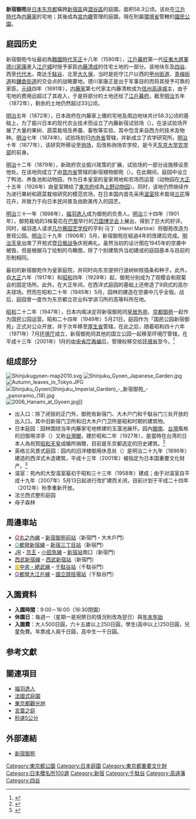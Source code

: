 {{Multiple issues|
{{Primarysources|time=2019-12-31T14:27:00+00:00}}
{{Refimprove|time=2019-12-31T14:27:00+00:00}}
}}
{{coor icon|35|41|7.05|N|139|42|35.85|E|10000}}
{{Infobox
| above = 新宿御苑
| image = [[File:Shinjuku_Gyoen_National_Garden_-_sakura_3.JPG|300px]]
| header10 = 庭园资料
| label11 = 地区
| data11 = {{JPN}}[[東京都|東京都]][[新宿區|新宿區]]，[[澀谷區|澀谷區]]
| label12 = 面积
| data12 = 58.3公顷
| label13 = 开园日
| data13 = 1906年（[[明治|明治]]三十九年）5月
| label14 = 管理者
| data14 = [[環境省|環境省]]新宿御苑管理事務所
| label15 = 地址
| data15 = {{JPN}}[[東京都|東京都]][[新宿區|新宿區]]内藤町11番地
| label16 = 邮政编码
| data16 = 〒160-0014
| label17 = 电话号码
| data17 = (+81) 03-3350-0151
| label18 = 主页
| data18 = [http://www.env.go.jp/garden/shinjukugyoen/ 官方网站]
}}
{{japanese|japanese=新宿御苑|kana=しんじゅくぎょえん|romaji=Shinjuku Gyoen}}
'''新宿御苑'''是[[日本|日本]][[东京都|东京都]]橫跨[[新宿區|新宿區]]與[[澀谷區|澀谷區]]的庭園，面积58.3公顷。该处在[[江戶時代|江戶時代]]為[[内藤氏_(三河系)|内藤家]]的宅地；其後成為[[宮内廳|宮内廳]]管理的庭園，現在則屬[[環境省|環境省]]管轄的[[國民公園|國民公園]]。

== 庭园历史 ==

新宿御苑今址最初為[[戰國時代|戰國時代]][[天正_(日本)|天正]]十八年（1590年），[[江戶幕府|江戶幕府]]第一代[[征夷大將軍|征夷大將軍]][[德川家康|德川家康]]進入[[江户城|江户城]]时授予家臣[[内藤清成|内藤清成]]的住宅土地的一部分。该地块东及[[四谷|四谷]]、西至[[代代木|代代木]]，南达[[千駄谷|千駄谷]]、北至[[大久保_(新宿區)|大久保]]，当时是扼守江户以西的[[甲州街道|甲州街道]]、[[青梅街道|青梅街道]]和[[鎌倉街道|鎌倉街道]]的交会点的战略要地。德川家康正是出于军事目的而将其授予可靠的家臣。[[元祿|元祿]]四年（1691年），[[内藤氏_(三河系)|内藤家]]第七代家主内藤清枚成为[[高遠城|信州高遠城]]主，由于宅地的费用远超过了其收入，于是将部分的土地还给了[[江戶幕府|江戶幕府]]。截至[[明治|明治]]五年（1872年），剩余的土地仍然超过33公顷。

[[明治|明治]]五年（1872年），日本政府在内藤家上缴的宅地及周边地块共计58.3公顷的基础上，为了振兴日本的现代农业技术而设立了内藤新宿试验场（{{lang|ja|内藤新宿試験場}}）。在该试验场开展了大量的果树、蔬菜栽培及养蚕、畜牧等实验，其中包含来自西方的技术及物种。[[明治|明治]]七年（1874年)，试验场划归[[内务省|内务省]]管辖，并新成立了农学研究所。[[明治|明治]]十年（1877年），该研究所移设至[[驹场|驹场]]，后改称驹场农学校，是今天[[东京大学|东京大学]][[农学部|农学部]]的前身。

[[明治|明治]]十二年（1879年），新政府农业振兴政策的扩展，试验场的一部分设施移设至他处。在该地则成立了由[[宫内省|宫内省]]管辖的新宿植物御苑（{{lang|ja|新宿植物御苑}}）。在此期间，庭园中设立了鸭池、养鱼池和动物园，作为日本皇室的皇家用地和农场而运营（动物园在[[大正|大正]]十五年（1926年）由皇室赐给了[[東京府|東京府]]成為[[上野动物园|上野动物园]]）。同时，该地仍然继续作为进行果树和蔬菜栽培研究的模范农场，在日本国内首先采用[[温室|温室]]技术栽培[[兰花|兰花]]等花卉，并致力于向日本民间普及由欧美传入的园艺。

[[明治|明治]]三十一年（1898年），[[福羽逸人|福羽逸人]]成为御苑的负责人。[[明治|明治]]三十四年（1901年），御苑栽培的3株菊花在[[巴黎|巴黎]]举行的[[万国博览会|万国博览会]]上展出，得到了巨大的好评。同时，福羽逸人请求[[凡尔赛园艺学校|凡尔赛园艺学校]]的亨利·马丁（Henri Martine）将御苑改造为景观公园。[[明治|明治]]三十九年（1906年）5月，新宿御苑在經過4年的改建后完成。[[明治天皇|明治天皇]]出席了开苑式暨[[日俄战争|日俄战争]]庆祝典礼。虽然当初的设计图在1945年的空袭中被毁，但是根据马丁绘制的鸟瞰图，除了个别建筑外当初建成的庭园基本与目前的形制相同。

最初的新宿御苑作为皇家庭院，并同时向东京提供行道树树枝插条和种子。此外，自[[大正|大正]]六年（1917年）和[[昭和|昭和]]四年（1929年）起，御苑分别成为了观樱会和观菊会的固定场所。此外，在大正年间，在西洋式庭园的基础上还修造了9洞式的高尔夫球场。然而在昭和二十年（1945年）5月，园林的建造在空袭中几乎全毁。战后，庭园曾一度作为东京都立农业科学讲习所的高等科所在地。

[[昭和|昭和]]二十二年（1947年），日本内阁决定将新宿御苑同[[皇居外苑|皇居外苑]]、[[京都御苑|京都御苑]]一起作为国民公园运营。昭和二十四年（1949年）5月21日，庭园作为「国民公园新宿御苑」正式对公众开放，并于次年移至[[厚生省|厚生省]]管辖。在此之后，随着昭和四十六年（1971年）7月[[环境厅|环境厅]]成立，新宿御苑同其他的国立公园一起移至环境厅管辖。在平成十三年（2001年）1月的[[中央省厅再编|中央省厅再编]]后，管理权移交给[[环境省|环境省]]至今。<ref>{{citeweb |url=http://www.env.go.jp/garden/shinjukugyoen/1_intro/history.html |script-title=ja:施設及び歴史的背景 |publisher=環境省 |language=ja |accessdate=2009-11-02 |archive-date=2021-01-28 |archive-url=https://web.archive.org/web/20210128061329/https://www.env.go.jp/garden/shinjukugyoen/1_intro/history.html |dead-url=no }}</ref>

== 组成部分 ==
[[File:Shinjukugyoen-map2010.svg|thumb]]
[[File:Shinjuku_Gyoen_Japanese_Garden.jpg|right]]
[[File:Autumn_leaves_in_Tokyo.JPG|thumb]]
[[File:Shinjuku_Gyoen(Shinjuku_Imperial_Garden)_-_新宿御苑_-_panoramio_(18).jpg|thumb]]
[[File:2006_Hanami_at_Gyoen.jpg|thumb]]]]
* 出入口：除了闭锁的正门外，御苑有新宿门、大木户门和千駄谷门三处开放的出入口。其中旧新宿门卫所和旧大木户门卫所是昭和时期的建筑物。
* 日本庭园：园林围绕当年内藤家宅地修建的玉藻池展开。园內[[閩南|閩南]]、[[台灣|台灣]]風格的旧御用凉亭（{{lang|ja|旧御涼亭}}）又称[[台灣閣|台灣閣]]，建於昭和二年（1927年），是當時在台湾的日本人為祝賀[[昭和天皇|昭和天皇]]成婚所捐贈，目前是东京都选定的历史建筑。<ref>{{cite web |url=http://www.toshiseibi.metro.tokyo.jp/kenchiku/keikan/rekiken/re_list23.htm |script-title=ja:都選定歷史的建造物 |publisher=東京都都市整備局 |language=ja |accessdate=2009-11-02 |archive-url=https://web.archive.org/web/20090303052156/http://www.toshiseibi.metro.tokyo.jp/kenchiku/keikan/rekiken/re_list23.htm |archive-date=2009-03-03 |dead-url=yes }}</ref>
* 英格兰风景式庭园：园内的旧洋楼御用休息处（{{lang|ja|旧洋館御休所}}）是明治二十九年（1896年）建造的西洋式木造建筑，平成十三年（2001年）被指定为日本国重要文化财产。<ref>{{citeweb |url=http://maskweb.jp/b_gokyusho_1_1.html |script-title=ja:新宿御苑旧洋館御休所 |publisher=近代建築散策 |language=ja |accessdate=2009-11-02 |archive-date=2021-08-13 |archive-url=https://web.archive.org/web/20210813070443/http://maskweb.jp/b_gokyusho_1_1.html |dead-url=no }}</ref>
* 温室：苑內的大型温室最初于昭和三十三年（1958年）建成；由于对温室自平成十九年（2007年）5月13日起进行改扩建而关闭，目前计划于平成二十四年（2012年）秋季重新开放。
* 法兰西式整形庭园
* 母子森林

==周邊車站==
*[[東京地下鐵丸之內線|<span style="color:red;">'''○'''</span>丸之內線]] – [[新宿御苑前站|新宿御苑前站]]（新宿門・大木戶門）
*[[都營地下鐵新宿線|<span style="color:limegreen;">'''○'''</span>都營新宿線]] – [[新宿三丁目站|新宿三丁目站]]（新宿門）
*[[東日本旅客鐵道|JR]]・[[京王電鐵|京王]]・[[小田急小田原線|小田急線]] – [[新宿站|新宿站]]南口（新宿門）
*[[西武新宿線|西武新宿線]] – [[西武新宿站|西武新宿站]]（新宿門）
*[[中央、總武緩行線|<span style="color:#FFD400;">■</span>中央・總武線]] – [[千駄谷站|千駄谷站]]（千駄谷門）
*[[都營地下鐵大江戶線|<span style="color:#B51E82;">'''○'''</span>都營大江戶線]] – [[國立競技場站|國立競技場站]]（千駄谷門）

== 入園資料 ==
* '''入園時間'''：9:00－16:00（16:30閉園）
* '''休園日'''：毎週一（星期一是祝祭日的情況則改為翌日）與[[元旦|年末年始]]
* '''入園費'''：大人500日圓，六十五歲以上250日圓，學生(高中以上)250日圓，兒童免費。年票成人兩千日圓，高中生一千日圓。

== 参考文獻 ==
{{reflist}}

== 關連項目 ==
* [[福羽逸人|福羽逸人]]
* [[法國式庭園|法國式庭園]]
* [[東京都觀光地|東京都觀光地]]
* [[言葉之庭|言葉之庭]]
* [[秒速5公分|秒速5公分]]

== 外部連結 ==
{{Commons category|Shinjuku Gyo-en}}
*[http://www.env.go.jp/garden/shinjukugyoen/ 新宿御苑] {{Wayback|url=http://www.env.go.jp/garden/shinjukugyoen/ |date=20210215024956 }}{{ja}}

{{日本植物园}}
{{Authority control}}
{{DEFAULTSORT:Shinjuku Gyoen}}
[[Category:東京都公園|Category:東京都公園]]
[[Category:日本庭園|Category:日本庭園]]
[[Category:東京都重要文化財|Category:東京都重要文化財]]
[[Category:日本櫻名所100選|Category:日本櫻名所100選]]
[[Category:新宿|Category:新宿]]
[[Category:千駄谷|Category:千駄谷]]
[[Category:高遠藩|Category:高遠藩]]
[[Category:四谷|Category:四谷]]